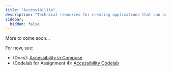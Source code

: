 ```yaml
---
title: "Accessibility"
description: "Technical resources for creating applications that can actually be used -- ensuring the typography, buttons, scren, etc. are sized and defined in a manner that doesn't obscure the semantic information of your application"
sidebar:
  hidden: false
---
```


More to come soon...

For now, see:

- (Docs): [Accessibility in Compose](https://developer.android.com/jetpack/compose/accessibility)
- (Codelab for Assignment 4): [Accessibility Codelab](https://developer.android.com/codelabs/jetpack-compose-accessibility#0)
